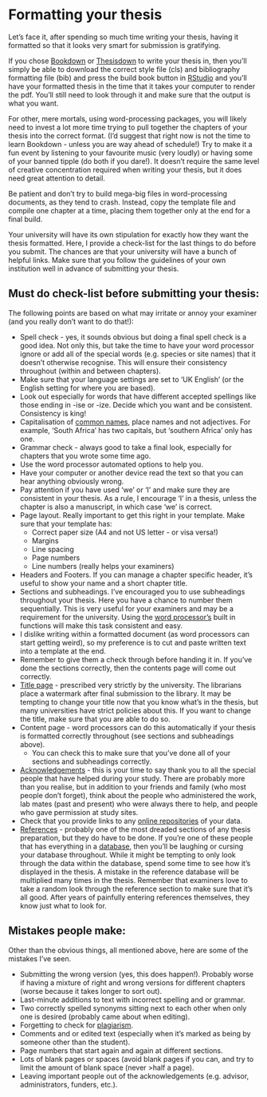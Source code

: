 # Formatting your thesis  {#formatting}

Let’s face it, after spending so much time writing your thesis, having it formatted so that it looks very smart for submission is gratifying. 

If you chose [Bookdown](bookdown.org) or [Thesisdown](thesisdown.org) to write your thesis in, then you'll simply be able to download the correct style file (cls) and bibliography formatting file (bib) and press the build book button in [RStudio](www.rstudio.com) and you'll have your formatted thesis in the time that it takes your computer to render the pdf. You'll still need to look through it and make sure that the output is what you want.

For other, mere mortals, using word-processing packages, you will likely need to invest a lot more time trying to pull together the chapters of your thesis into the correct format. (I'd suggest that right now is not the time to learn Bookdown - unless you are way ahead of schedule!) Try to make it a fun event by listening to your favourite music (very loudly) or having some of your banned tipple (do both if you dare!). It doesn’t require the same level of creative concentration required when writing your thesis, but it does need great attention to detail. 

Be patient and don't try to build mega-big files in word-processing documents, as they tend to crash. Instead, copy the template file and compile one chapter at a time, placing them together only at the end for a final build.

Your university will have its own stipulation for exactly how they want the thesis formatted. Here, I provide a check-list for the last things to do before you submit. The chances are that your university will have a bunch of helpful links. Make sure that you follow the guidelines of your own institution well in advance of submitting your thesis. 


## Must do check-list before submitting your thesis:
The following points are based on what may irritate or annoy your examiner (and you really don’t want to do that!):

- Spell check - yes, it sounds obvious but doing a final spell check is a good idea. Not only this, but take the time to have your word processor ignore or add all of the special words (e.g. species or site names) that it doesn’t otherwise recognise. This will ensure their consistency throughout (within and between chapters).
- Make sure that your language settings are set to ‘UK English’ (or the English setting for where you are based). 
- Look out especially for words that have different accepted spellings like those ending in -ise or -ize. Decide which you want and be consistent. Consistency is king!
- Capitalisation of [common names](#taxonomy), place names and not adjectives. For example, ‘South Africa’ has two capitals, but ‘southern Africa’ only has one.
- Grammar check - always good to take a final look, especially for chapters that you wrote some time ago. 
 + Use the word processor automated options to help you. 
- Have your computer or another device read the text so that you can hear anything obviously wrong.
- Pay attention if you have used 'we' or 'I' and make sure they are consistent in your thesis. As a rule, I encourage 'I' in a thesis, unless the chapter is also a manuscript, in which case 'we' is correct.
- Page layout. Really important to get this right in your template. Make sure that your template has:
  + Correct paper size (A4 and not US letter - or visa versa!)
  + Margins
  + Line spacing
  + Page numbers
  + Line numbers (really helps your examiners)
- Headers and Footers. If you can manage a chapter specific header, it’s useful to show your name and a short chapter title.
- Sections and subheadings. I’ve encouraged you to use subheadings throughout your thesis. Here you have a chance to number them sequentially. This is very useful for your examiners and may be a requirement for the university. Using the [word processor’s](#software) built in functions will make this task consistent and easy.
- I dislike writing within a formatted document (as word processors can start getting weird), so my preference is to cut and paste written text into a template at the end. 
- Remember to give them a check through before handing it in. If you’ve done the sections correctly, then the contents page will come out correctly.
- [Title page](#title) - prescribed very strictly by the university. The librarians place a watermark after final submission to the library. It may be tempting to change your title now that you know what's in the thesis, but many universities have strict policies about this. If you want to change the title, make sure that you are able to do so.
- Content page - word processors can do this automatically if your thesis is formatted correctly throughout (see sections and subheadings above). 
  + You can check this to make sure that you’ve done all of your sections and subheadings correctly.
- [Acknowledgements](#acknowledgements) - this is your time to say thank you to all the special people that have helped during your study. There are probably more than you realise, but in addition to your friends and family (who most people don’t forget), think about the people who administered the work, lab mates (past and present) who were always there to help, and people who gave permission at study sites. 
- Check that you provide links to any [online repositories](#suppinfo) of your data.
- [References](#references) - probably one of the most dreaded sections of any thesis preparation, but they do have to be done. If you’re one of these people that has everything in a [database](#database), then you’ll be laughing or cursing your database throughout. While it might be tempting to only look through the data within the database, spend some time to see how it’s displayed in the thesis. A mistake in the reference database will be multiplied many times in the thesis. Remember that examiners love to take a random look through the reference section to make sure that it’s all good. After years of painfully entering references themselves, they know just what to look for. 


## Mistakes people make:
Other than the obvious things, all mentioned above, here are some of the mistakes I’ve seen.

- Submitting the wrong version (yes, this does happen!). Probably worse if having a mixture of right and wrong versions for different chapters (worse because it takes longer to sort out).
- Last-minute additions to text with incorrect spelling and or grammar.
- Two correctly spelled synonyms sitting next to each other when only one is desired (probably came about when editing).
- Forgetting to check for [plagiarism](#plagiarism).
- Comments and or edited text (especially when it’s marked as being by someone other than the student).
- Page numbers that start again and again at different sections.
- Lots of blank pages or spaces (avoid blank pages if you can, and try to limit the amount of blank space (never >half a page).
- Leaving important people out of the acknowledgements (e.g. advisor, administrators, funders, etc.).
